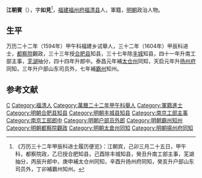 '''江朝賓'''（{{bd|？||？|catIdx=}}），字'''如見'''<ref>《万历三十二年甲辰科进士履历便览》：江朝宾，己卯三月二十五日，甲午科，都察院政，乙巳授合肥知县，己酉除丰城知县，癸丑升南工部主事，芜湖抽分，丙辰升郎中，庚申補太仓州同知，辛酉升扬州府同知，癸亥升户部山东司员外，丁卯補霸州知州。</ref>，[[福建|福建]][[福州府|福州府]][[福清县|福清县]]人，軍籍，[[明朝|明朝]]政治人物。

== 生平 ==
万历二十二年（1594年）甲午科福建乡试舉人，三十二年（1604年）甲辰科进士，[[都察院|都察院]]觀政，三十三年授[[合肥县|合肥县]]知县，三十七年除[[丰城|丰城]]知县，四十一年升南工部主事，[[芜湖|芜湖]]抽分，四十四年升郎中。泰昌元年補[[太仓州|太仓州]]同知，天启元年升[[扬州府|扬州府]]同知，三年升户部山东司员外，七年補[[霸州|霸州]]知州。

==参考文献==
{{reflist}}

{{萬曆三十二年甲辰科殿試金榜}}

{{Authority control}}

{{DEFAULTSORT:}}
[[Category:江姓|C]]
[[Category:福清人|Category:福清人]]
[[Category:萬曆二十二年甲午科舉人|Category:萬曆二十二年甲午科舉人]]
[[Category:軍籍進士|Category:軍籍進士]]
[[Category:明朝合肥县知县|Category:明朝合肥县知县]]
[[Category:明朝丰城县知县|Category:明朝丰城县知县]]
[[Category:南京工部主事|Category:南京工部主事]]
[[Category:南京工部郎中|Category:南京工部郎中]]
[[Category:明朝户部员外郎|Category:明朝户部员外郎]]
[[Category:明朝霸州知州|Category:明朝霸州知州]]
[[Category:明朝都察院觀政|Category:明朝都察院觀政]]
[[Category:明朝太倉州同知|Category:明朝太倉州同知]]
[[Category:明朝揚州府同知|Category:明朝揚州府同知]]